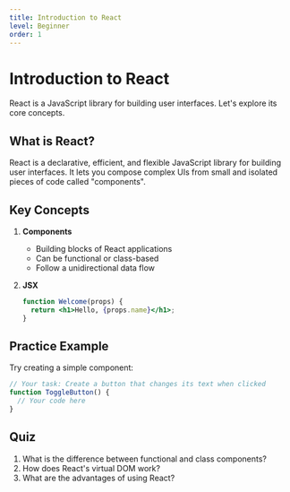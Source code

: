 ```yaml
---
title: Introduction to React
level: Beginner
order: 1
---
```


# Introduction to React

React is a JavaScript library for building user interfaces. Let's explore its core concepts.

## What is React?

React is a declarative, efficient, and flexible JavaScript library for building user interfaces. It lets you compose complex UIs from small and isolated pieces of code called "components".

## Key Concepts

1. **Components**

   - Building blocks of React applications
   - Can be functional or class-based
   - Follow a unidirectional data flow

2. **JSX**
   ```jsx
   function Welcome(props) {
     return <h1>Hello, {props.name}</h1>;
   }
   ```

## Practice Example

Try creating a simple component:

```jsx
// Your task: Create a button that changes its text when clicked
function ToggleButton() {
  // Your code here
}
```

## Quiz

1. What is the difference between functional and class components?
2. How does React's virtual DOM work?
3. What are the advantages of using React?
